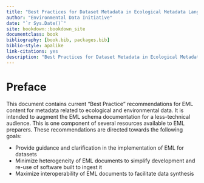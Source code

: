 ```yaml
--- 
title: "Best Practices for Dataset Metadata in Ecological Metadata Language (EML)"
author: "Environmental Data Initiative"
date: "`r Sys.Date()`"
site: bookdown::bookdown_site
documentclass: book
bibliography: [book.bib, packages.bib]
biblio-style: apalike
link-citations: yes
description: "Best Practices for Dataset Metadata in Ecological Metadata Language (EML)."
---
```


# Preface

This document contains current “Best Practice” recommendations for EML content for metadata related to ecological and environmental data. It is intended to augment the EML schema documentation for a less-technical audience. This is one component of several resources available to EML preparers. These recommendations are directed towards the following goals:

- Provide guidance and clarification in the implementation of EML for datasets
- Minimize heterogeneity of EML documents to simplify development and re-use of software built to ingest it
- Maximize interoperability of EML documents to facilitate data synthesis


